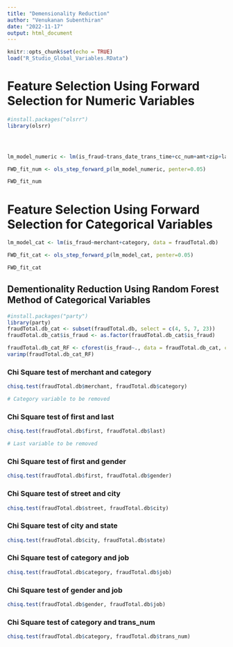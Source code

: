 ```yaml
---
title: "Demensionality Reduction"
author: "Venukanan Subenthiran"
date: "2022-11-17"
output: html_document
---
```


```r
knitr::opts_chunk$set(echo = TRUE)
load("R_Studio_Global_Variables.RData")
```

# Feature Selection Using Forward Selection for Numeric Variables
```r
#install.packages("olsrr")
library(olsrr)




lm_model_numeric <- lm(is_fraud~trans_date_trans_time+cc_num+amt+zip+lat+long+city_pop+dob+unix_time+merch_lat+merch_long, data = fraudTotal.db)

FWD_fit_num <- ols_step_forward_p(lm_model_numeric, penter=0.05)

FWD_fit_num

```

# Feature Selection Using Forward Selection for Categorical Variables
```r

lm_model_cat <- lm(is_fraud~merchant+category, data = fraudTotal.db)

FWD_fit_cat <- ols_step_forward_p(lm_model_cat, penter=0.05)

FWD_fit_cat

```
## Dementionality Reduction Using Random Forest Method of Categorical Variables

```r
#install.packages("party")
library(party)
fraudTotal.db_cat <- subset(fraudTotal.db, select = c(4, 5, 7, 23))
fraudTotal.db_cat$is_fraud <- as.factor(fraudTotal.db_cat$is_fraud)

fraudTotal.db_cat_RF <- cforest(is_fraud~., data = fraudTotal.db_cat, control = cforest_unbiased(mtry = 2, ntree = 50))
varimp(fraudTotal.db_cat_RF)

```


### Chi Square test of merchant and category
```r

chisq.test(fraudTotal.db$merchant, fraudTotal.db$category)

# Category variable to be removed

```
### Chi Square test of first and last
```r

chisq.test(fraudTotal.db$first, fraudTotal.db$last)

# Last variable to be removed

```
### Chi Square test of first and gender
```r

chisq.test(fraudTotal.db$first, fraudTotal.db$gender)

```
### Chi Square test of street and city
```r

chisq.test(fraudTotal.db$street, fraudTotal.db$city)

```

### Chi Square test of city and state
```r

chisq.test(fraudTotal.db$city, fraudTotal.db$state)

```


### Chi Square test of category and job
```r

chisq.test(fraudTotal.db$category, fraudTotal.db$job)

```

### Chi Square test of gender and job
```r

chisq.test(fraudTotal.db$gender, fraudTotal.db$job)

```

### Chi Square test of category and trans_num
```r

chisq.test(fraudTotal.db$category, fraudTotal.db$trans_num)

```
